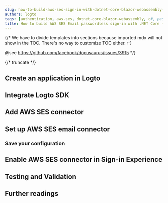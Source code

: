 ```yaml
---
slug: how-to-build-aws-ses-sign-in-with-dotnet-core-blazor-webassembly-and-logto
authors: logto
tags: [authentication, aws-ses, dotnet-core-blazor-webassembly, c#, passwordless-sign-in, sign-in, login]
title: How to build AWS SES Email passwordless sign-in with .NET Core (Blazor WebAssembly)
---
```


{/*
  We have to divide templates into sections because imported mdx will not show in the TOC.
  There's no way to customize TOC either. :-)

  @see https://github.com/facebook/docusaurus/issues/3915
*/}



{/* truncate */}

<Intro connector={connector} sdk=".NET Core (Blazor WebAssembly)" link="https://learn.microsoft.com/en-us/aspnet/core/blazor/hosting-models#blazor-webassembly" />

## Create an application in Logto

<CreateApplication type="Single page app" framework=".NET Core (Blazor WebAssembly)" />

## Integrate Logto SDK

<IntegrateSdk />

## Add AWS SES connector

<AddPasswordlessConnector
  connector={connector}
  connectorType="Email"
  passwordlessSignUpIdentifier="Email address"
/>

## Set up AWS SES email connector

<ConnectorGuide />

### Save your configuration

<SaveYourConfiguration connector={connector} />

## Enable AWS SES connector in Sign-in Experience

<EnablePasswordlessConnector
  connectorType="Email"
  passwordlessSignUpIdentifier="Email address"
/>

## Testing and Validation

<TestingAndValidation connector={connector} sdk=".NET Core (Blazor WebAssembly)" />

## Further readings

<FurtherReadings />